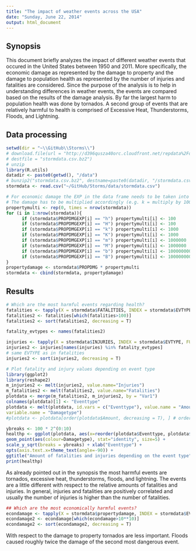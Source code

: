 ```yaml
---
title: "The impact of weather events across the USA"
date: "Sunday, June 22, 2014"
output: html_document
---
```


## Synopsis
This document briefly analyzes the impact of different weather events that occured
in the United States between 1950 and 2011. More specifically, the economic
damage as represented by the damage to property and the damage to population 
health as represented by the number of injuries and fatalities are considered. 
Since the purpose of the analysis is to help in understanding differences in
weather events, the events are compared based on the results of the damage analysis. 
By far the largest harm to population health was done by tornados. A second 
group of events that are relatively harmful to health is comprised of Excessive Heat,
Thunderstorms, Floods, and Lightning.

## Data processing
```r
setwd(dir = "~\\GitHub\\Storms\\")
# download.file(url = "http://d396qusza40orc.cloudfront.net/repdata%2Fdata%2FStormData.csv.bz2", 
# destfile = "stormdata.csv.bz2")
# unzip
library(R.utils)
datadir <- paste0(getwd(), "/data")
# bunzip2("stormdata.csv.bz2", destname=paste0(datadir, "/stormdata.csv"), remove=F)
stormdata <- read.csv("~/GitHub/Storms/data/stormdata.csv")

# For economic damage the EXP in the data frame needs to be taken into account.
# The damage has to be multiplied accordingly (e.g. k = multiply by 1000)
propertymulti <- rep(0, times = nrow(stormdata))
for (i in 1:nrow(stormdata)){
      if (stormdata$PROPDMGEXP[i] == "h") propertymulti[i] <- 100
      if (stormdata$PROPDMGEXP[i] == "H") propertymulti[i] <- 100
      if (stormdata$PROPDMGEXP[i] == "k") propertymulti[i] <- 1000
      if (stormdata$PROPDMGEXP[i] == "K") propertymulti[i] <- 1000
      if (stormdata$PROPDMGEXP[i] == "m") propertymulti[i] <- 1000000
      if (stormdata$PROPDMGEXP[i] == "M") propertymulti[i] <- 1000000
      if (stormdata$PROPDMGEXP[i] == "b") propertymulti[i] <- 1000000000
      if (stormdata$PROPDMGEXP[i] == "B") propertymulti[i] <- 1000000000
}
propertydamage <- stormdata$PROPDMG * propertymulti
stormdata <- cbind(stormdata, propertydamage)
```

## Results
```r
# Which are the most harmful events regarding health?
fatalities <- tapply(X = stormdata$FATALITIES, INDEX = stormdata$EVTYPE, FUN = sum)
fatalities2 <- fatalities[which(fatalities>100)]
fatalities2 <- sort(fatalities2, decreasing = T)

fatality_evtypes <- names(fatalities2)

injuries <- tapply(X = stormdata$INJURIES, INDEX = stormdata$EVTYPE, FUN = sum)
injuries2 <- injuries[names(injuries) %in% fatality_evtypes] 
# same EVTYPE as in fatalities
injuries2 <- sort(injuries2, decreasing = T)

# Plot fatality and injury values depending on event type
library(ggplot2)
library(reshape2)
m_injuries2 <- melt(injuries2, value.name="Injuries")
m_fatalities2 <- melt(fatalities2, value.name="Fatalities")
plotdata <- merge(m_fatalities2, m_injuries2, by = "Var1")
colnames(plotdata)[1] <- "Eventtype"
plotdata <- melt(plotdata, id.vars = c("Eventtype"), value.name = "Amount", 
variable.name = "Damagetype")
#plotdata <- plotdata[order(plotdata$Amount, decreasing = T), ] # order

ybreaks <- 100 * 2^(0:10)
healthp <- ggplot(plotdata, aes(x=reorder(plotdata$Eventtype, plotdata$Amount, FUN=sum, order=T), y=Amount)) + 
geom_point(aes(colour=Damagetype), stat="identity", size=5) +
scale_y_sqrt(breaks = ybreaks) + xlab("Eventtype") + 
opts(axis.text.x=theme_text(angle=-90)) + 
ggtitle("Amount of fatalities and injuries depending on the event type")
print(healthp)

```
As already pointed out in the synopsis the most harmful events are tornados,
excessive heat, thunderstorms, floods, and lightning. The events are a little
different with respect to the relative amounts of fatalities and injuries.
In general, injuries and fatalities are positively correlated and usually the
number of injuries is higher than the number of fatalities. 

```r
## Which are the most economically harmful events?
econdamage <- tapply(X = stormdata$propertydamage, INDEX = stormdata$EVTYPE, FUN = sum)
econdamage2 <- econdamage[which(econdamage>10**10)]
econdamage2 <- sort(econdamage2, decreasing = T)

```
With respect to the damage to property tornados are less important. Floods 
caused roughly twice the damage of the second most dangerous event. 